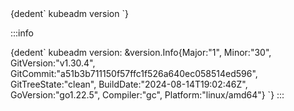 
<CodeBlock language="bash">
  {dedent`
    kubeadm version
  `}
</CodeBlock>

:::info

<CodeBlock language="bash">
  {dedent`
    kubeadm version: &version.Info{Major:"1", Minor:"30", GitVersion:"v1.30.4", GitCommit:"a51b3b711150f57ffc1f526a640ec058514ed596", GitTreeState:"clean", BuildDate:"2024-08-14T19:02:46Z", GoVersion:"go1.22.5", Compiler:"gc", Platform:"linux/amd64"}
  `}
</CodeBlock>
:::
